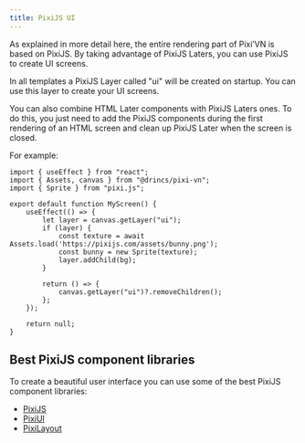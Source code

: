 ```yaml
---
title: PixiJS UI
---
```


As explained in more detail <DynamicLink href="/start/canvas">here</DynamicLink>, the entire rendering part of Pixi’VN is based on PixiJS. By taking advantage of <DynamicLink href="/start/interface#adding-pixijs-ui-layers">PixiJS Laters</DynamicLink>, you can use PixiJS to create UI screens.

<Callout title="Templates" type="info">
In all templates a PixiJS Layer called "ui" will be created on startup. You can use this layer to create your UI screens.
</Callout>

You can also combine HTML Later components with PixiJS Laters ones. To do this, you just need to add the PixiJS components during the first rendering of an HTML screen and clean up PixiJS Later when the screen is closed.

For example:

```tsx title="React"
import { useEffect } from "react";
import { Assets, canvas } from "@drincs/pixi-vn";
import { Sprite } from "pixi.js";

export default function MyScreen() {
    useEffect(() => {
        let layer = canvas.getLayer("ui");
        if (layer) {
            const texture = await Assets.load('https://pixijs.com/assets/bunny.png');
            const bunny = new Sprite(texture);
            layer.addChild(bg);
        }

        return () => {
            canvas.getLayer("ui")?.removeChildren();
        };
    });

    return null;
}
```

## Best PixiJS component libraries

To create a beautiful user interface you can use some of the best PixiJS component libraries:

- [PixiJS](https://pixijs.com/)
- [PixiUI](https://github.com/pixijs/ui)
- [PixiLayout](https://github.com/pixijs/layout)
